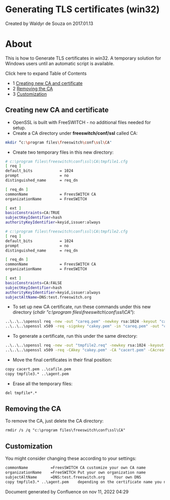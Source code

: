 
# Generating TLS certificates (win32) 

 Created by  Waldyr de Souza on 2017.01.13

# About

This is how to Generate TLS certificates in win32\. A temporary solution for Windows users until an automatic script is available.

Click here to expand Table of Contents

* 1 [Creating new CA and certificate](#creating-new-ca-and-certificate)
* 2 [Removing the CA](#-freeswitch--generating-tls-certificates-win32-)
* 3 [Customization](#-freeswitch--generating-tls-certificates-win32-)

## Creating new CA and certificate

* OpenSSL is built with FreeSWITCH - no additional files needed for setup.
* Create a CA directory under **freeswitch/conf/ssl** called CA:

```bash
mkdir “c:\program files\freeswitch\conf\ssl\CA"
```

* Create two temporary files in this new directory:

```bash
# c:\program files\freeswitch\conf\ssl\CA\tmpfile1.cfg
[ req ]
default_bits            = 1024
prompt                  = no
distinguished_name      = req_dn

[ req_dn ]
commonName              = FreesSWITCH CA
organizationName	    = FreeSWITCH

[ ext ]
basicConstraints=CA:TRUE
subjectKeyIdentifier=hash
authorityKeyIdentifier=keyid,issuer:always
```

```bash
# c:\program files\freeswitch\conf\ssl\CA\tmpfile2.cfg
[ req ]
default_bits            = 1024
prompt                  = no
distinguished_name      = req_dn

[ req_dn ]
commonName              = FreesSWITCH CA
organizationName	    = FreeSWITCH

[ ext ]
basicConstraints=CA:FALSE
subjectKeyIdentifier=hash
authorityKeyIdentifier=keyid,issuer:always
subjectAltName=DNS:test.freeswitch.org 
```

* To set up new CA certificate, run these commands under this new directory (_chdir "c:\\program files\\freeswitch\\conf\\ssl\\CA"_):

```bash
..\..\..\openssl req -new -out "careq.pem" -newkey rsa:1024 -keyout "cakey.pem" -config "tmpfile1.cfg" -nodes -sha1
..\..\..\openssl x509 -req -signkey "cakey.pem" -in "careq.pem" -out "cacert.pem" -extfile "tmpfile1.cfg" -extensions ext -days 365 -sha1
```

* To generate a certificate, run this under the same directory:

```bash
..\..\..\openssl req -new -out "tmpfile2.req" -newkey rsa:1024 -keyout "tmpfile3.key" -config "tmpfile2.cfg" -nodes -sha1
..\..\..\openssl x509 -req -CAkey "cakey.pem" -CA "cacert.pem" -CAcreateserial -in "tmpfile2.req" -out "tmpfile3.crt" -extfile "tmpfile2.cfg" -extensions ext -days 365 -sha1
```

* Move the final certificates in their final position:

```xml
copy cacert.pem ..\cafile.pem
copy tmpfile3.* ..\agent.pem
```

* Erase all the temporary files:

```xml
del tmpfile*.*
```

## Removing the CA

To remove the CA, just delete the CA directory:

```xml
rmdir /s /q "c:\program files\freeswitch\conf\ssl\CA"
```

## Customization

You might consider changing these according to your settings:

```xml
commonName		    =FreesSWITCH CA	customize your own CA name
organizationName	=FreeSWITCH	Put your own organization name
subjectAltName		=DNS:test.freeswitch.org	Your own DNS
copy tmpfile3.* ..\agent.pem	depending on the certificate name you need
```

Document generated by Confluence on nov 11, 2022 04:29
